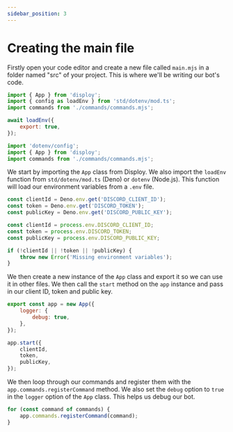 ```yaml
---
sidebar_position: 3
---
```



# Creating the main file

Firstly open your code editor and create a new file called `main.mjs` in a folder named "src" of your project. This is where we'll be writing our bot's code.

<Tabs>

<TabItem value="Deno" label="Deno">

```js
import { App } from 'disploy';
import { config as loadEnv } from 'std/dotenv/mod.ts';
import commands from './commands/commands.mjs';

await loadEnv({
	export: true,
});
```

</TabItem>

<TabItem value="Node" label="Node">

```js
import 'dotenv/config';
import { App } from 'disploy';
import commands from './commands/commands.mjs';
```

</TabItem>

</Tabs>

We start by importing the `App` class from Disploy. We also import the `loadEnv` function from `std/dotenv/mod.ts` (Deno) or `dotenv` (Node.js). This function will load our environment variables from a `.env` file.

<Tabs>

<TabItem value="Deno" label="Deno">

```js
const clientId = Deno.env.get('DISCORD_CLIENT_ID');
const token = Deno.env.get('DISCORD_TOKEN');
const publicKey = Deno.env.get('DISCORD_PUBLIC_KEY');
```

</TabItem>

<TabItem value="Node" label="Node">

```js
const clientId = process.env.DISCORD_CLIENT_ID;
const token = process.env.DISCORD_TOKEN;
const publicKey = process.env.DISCORD_PUBLIC_KEY;
```

</TabItem>

</Tabs>

```js
if (!clientId || !token || !publicKey) {
	throw new Error('Missing environment variables');
}
```

We then create a new instance of the `App` class and export it so we can use it in other files. We then call the `start` method on the `app` instance and pass in our client ID, token and public key.

```js
export const app = new App({
	logger: {
		debug: true,
	},
});

app.start({
	clientId,
	token,
	publicKey,
});
```

We then loop through our commands and register them with the `app.commands.registerCommand` method. We also set the `debug` option to `true` in the `logger` option of the `App` class. This helps us debug our bot.

```js
for (const command of commands) {
	app.commands.registerCommand(command);
}
```
